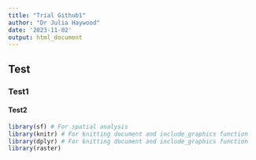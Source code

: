 ```yaml
---
title: "Trial Github1"
author: "Dr Julia Haywood"
date: '2023-11-02'
output: html_document
---
```


## Test
### Test1
#### Test2


```r
library(sf) # For spatial analysis
library(knitr) # For knitting document and include_graphics function
library(dplyr) # For knitting document and include_graphics function
library(raster)
```